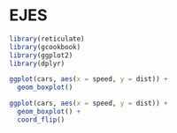 # EJES


```r
library(reticulate)
library(gcookbook)
library(ggplot2)
library(dplyr)
```

```r
ggplot(cars, aes(x = speed, y = dist)) +
  geom_boxplot()

ggplot(cars, aes(x = speed, y = dist)) +
  geom_boxplot() +
  coord_flip()
```


